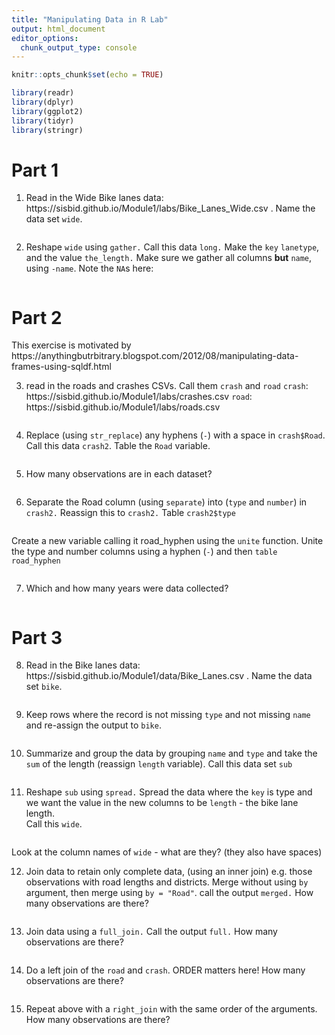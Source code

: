 ---
title: "Manipulating Data in R Lab"
output: html_document
editor_options: 
  chunk_output_type: console
---

```{r setup, include=FALSE}
knitr::opts_chunk$set(echo = TRUE)
```


```{r}
library(readr)
library(dplyr)
library(ggplot2)
library(tidyr)
library(stringr)
```

# Part 1
1.  Read in the Wide Bike lanes data: https://sisbid.github.io/Module1/labs/Bike_Lanes_Wide.csv .  Name the data set `wide`.

```{r}

```

2. Reshape `wide` using `gather.`  Call this data `long.`  Make the `key`
`lanetype`, and the value `the_length.`  Make sure we gather all columns **but** `name`, using `-name`. Note the `NA`s here:

```{r}

```



# Part 2

This exercise is motivated by https://anythingbutrbitrary.blogspot.com/2012/08/manipulating-data-frames-using-sqldf.html

3. read in the roads and crashes CSVs.  Call them `crash` and `road`
`crash`: https://sisbid.github.io/Module1/labs/crashes.csv
`road`: https://sisbid.github.io/Module1/labs/roads.csv

```{r}

```

4.  Replace (using `str_replace`) any hyphens (`-`) with a space in `crash$Road`. Call this data `crash2`. Table the `Road` variable.  
```{r}

```

5. How many observations are in each dataset?
```{r}


```

6.  Separate the Road column (using `separate`) into (`type` and `number`) in
`crash2.`  Reassign this to `crash2.` Table `crash2$type`
```{r}


```

Create a new variable calling it road_hyphen using the `unite` function.  Unite the type and number columns using a hyphen (`-`) and then `table` `road_hyphen`
```{r}


```

7. Which and how many years were data collected?
```{r}


```

# Part 3
8.  Read in the Bike lanes data: https://sisbid.github.io/Module1/data/Bike_Lanes.csv .
Name the data set `bike`.
```{r}

```

9.  Keep rows where the record is not missing `type` and not missing `name` and re-assign the output to `bike`.
```{r}

```

10.  Summarize and group the data by grouping `name` and `type`  and take the `sum` of the length (reassign `length` variable).  Call this data set `sub`

```{r}

```

11. Reshape `sub` using `spread.`  Spread the data where the `key` is type and we want the value in the new columns to be `length` - the bike lane length.  
Call this `wide`.  

```{r}

```

Look at the column names of `wide` - what are they? (they also have spaces)

12. Join data to retain only complete data, (using an inner join) e.g. those observations with road lengths and districts.  Merge without using `by` argument, then merge using `by = "Road"`. call the output `merged.`  How many observations are there?

```{r}


```

13. Join data using a `full_join.`  Call the output `full.`   How many observations are there?

```{r}


```

14. Do a left join of the `road` and `crash`.  ORDER matters here!  How many observations are there?

```{r}

```

15. Repeat above with a `right_join` with the same order of the arguments. How many observations are there?

```{r}

```
